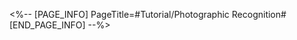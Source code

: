 <%-- [PAGE_INFO]
PageTitle=#Tutorial/Photographic Recognition#
[END_PAGE_INFO] --%>
{{Tutorial
|sort      = 601501
|title     = Photographic Recognition
|subtitle  = 
|type      = Adventure
|about     = 
|image1    = Tutorial Photographic Recognition 1.png{{subst:void|<!--$UPLOAD:<<SpriteOutput/TutorialPic/TutorialPage_601501.png>-<Tutorial Photographic Recognition 1.png>>}}
|text1     = ({{tt|Tap|on mobile}}/{{tt|Press|on controller}}/{{tt|Click|on keyboard}}) to enter the {{Color|h|nobold=1|Photographic Recognition}} mode. If there are identifiable objects nearby, the button will begin to {{Color|h|nobold=1|flash}}.
|image2    = Tutorial Photographic Recognition 2.png{{subst:void|<!--$UPLOAD:<<SpriteOutput/TutorialPic/TutorialPage_601502.png>-<Tutorial Photographic Recognition 2.png>>}}
|text2     = The view can be moved and rotated once the camera is launched. Search for recognizable objects nearby.
|image3    = Tutorial Photographic Recognition 3.png{{subst:void|<!--$UPLOAD:<<SpriteOutput/TutorialPic/TutorialPage_601503.png>-<Tutorial Photographic Recognition 3.png>>}}
|text3     = A target with a {{Color|h|nobold=1|ring mark}} is detected. {{Color|h|nobold=1|Hold still}} until the recognition is complete.
|image4    = Tutorial Photographic Recognition 4.png{{subst:void|<!--$UPLOAD:<<SpriteOutput/TutorialPic/TutorialPage_601504.png>-<Tutorial Photographic Recognition 4.png>>}}
|text4     = A target with a {{Color|h|nobold=1|yellow mark}} is detected, which needs to be {{Color|h|nobold=1|manually}} photographed.
}}